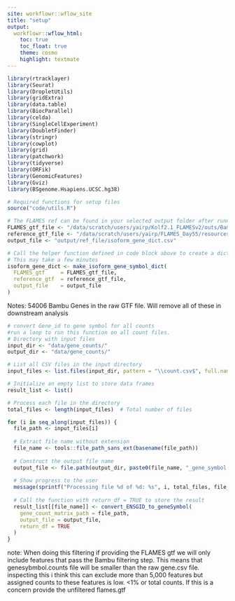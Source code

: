 ```yaml
---
site: workflowr::wflow_site
title: "setup"
output:
  workflowr::wflow_html:
    toc: true
    toc_float: true
    theme: cosmo
    highlight: textmate
---
```



```r
library(rtracklayer)
library(Seurat)
library(DropletUtils)
library(gridExtra)
library(data.table)
library(BiocParallel)
library(celda)
library(SingleCellExperiment)
library(DoubletFinder)
library(stringr)
library(cowplot)
library(grid)
library(patchwork)
library(tidyverse)
library(ORFik)
library(GenomicFeatures)
library(Gviz)
library(BSgenome.Hsapiens.UCSC.hg38)
```

```r

# Required functions for setup files
source("code/utils.R")
```


```r
# The FLAMES ref can be found in your selected output folder after running the Flames pipeline. 
FLAMES_gtf_file <- "/data/scratch/users/yairp/Kolf2.1_FLAMESv2/outs/Bambu_NDR_0.75/isoform_annotated.gtf" #ensure file is unzipped
reference_gtf_file <- "/data/scratch/users/yairp/FLAMES_Day55/resources/gencode.v47.annotation.gtf" # #same ref for Day55 and Multisample
output_file <- "output/ref_file/isoform_gene_dict.csv"

# Call the helper function defined in code block above to create a dictionary containing corresponding gene information for each isoform
# This may take a few minutes 
isoform_gene_dict <- make_isoform_gene_symbol_dict(
  FLAMES_gtf     = FLAMES_gtf_file,
  reference_gtf  = reference_gtf_file,
  output_file    = output_file
)
```

Notes:
54006 Bambu Genes in the raw GTF file. 
Will remove all of these in downstream analysis  



```r
# convert Gene_id to gene symbol for all counts
#run a loop to run this function on all count files.
# Directory with input files
input_dir <- "data/gene_counts/"
output_dir <- "data/gene_counts/"

# List all CSV files in the input directory
input_files <- list.files(input_dir, pattern = "\\count.csv$", full.names = TRUE)

# Initialize an empty list to store data frames
result_list <- list()

# Process each file in the directory
total_files <- length(input_files)  # Total number of files

for (i in seq_along(input_files)) {
  file_path <- input_files[i]
  
  # Extract file name without extension
  file_name <- tools::file_path_sans_ext(basename(file_path))
  
  # Construct the output file name
  output_file <- file.path(output_dir, paste0(file_name, "_gene_symbol.csv"))
  
  # Show progress to the user
  message(sprintf("Processing file %d of %d: %s", i, total_files, file_name))
  
  # Call the function with return_df = TRUE to store the result
  result_list[[file_name]] <- convert_ENSGID_to_geneSymbol(
    gene_count_matrix_path = file_path,
    output_file = output_file,
    return_df = TRUE
  )
}
```

note: When doing this filtering if providing the FLAMES gtf we will only include features that pass the Bambu filtering step. This means that genesybmbol.counts file will be smaller than the raw gene.csv file. inspecting this i think this can exclude more than 5,000 features but assigned counts to these features is low. <1% or total counts. If this is a concern provide the unfiltered flames.gtf





